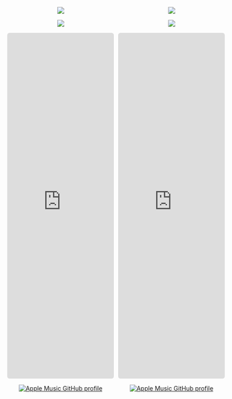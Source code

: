 ::: {.container style="display: grid; text-align:center; gap: 10px; grid-template-columns: repeat(2, minmax(120px, 1fr)); grid-template-rows: masonry;"}

::: {.light-content}

<a href="https://github.com/kittinan/spotify-github-profile"><img loading="lazy" src="https://spotify-github-profile.kittinanx.com/api/view?uid=saforem2&cover_image=true&loading=lazy&theme=default&show_offline=false&background_color=ffffff&interchange=false" /></a>

<a href="https://last.fm/user/saforem2"><img loading="lazy" src="https://lastfm-recently-played.vercel.app/api?user=saforem2" align="center" /></a>

<iframe loading="lazy" width="auto" src="https://descent.live/saforem2" style="width: 100%; border: none; height: min(800px, calc(0.8*100vh)); border-radius: 4pt;"></iframe>

[![Apple Music GitHub profile](https://music-profile.rayriffy.com/theme/light.svg?uid=002028.5a338f21979147c78f6193b6138a1ec7.1532)](https://music-profile.rayriffy.com)
<!-- <a href="https://music-profile.rayriffy.com"><img loading="lazy" src="https://music-profile.rayriffy.com/theme/light.svg?uid=002028.5a338f21979147c78f6193b6138a1ec7.1532" align="center" /></a> -->

:::

::: {.dark-content}

<a href="https://github.com/kittinan/spotify-github-profile"><img loading="lazy" src="https://spotify-github-profile.kittinanx.com/api/view?uid=saforem2&cover_image=true&loading=lazy&theme=default&show_offline=false&background_color=1c1c1c&interchange=false" /></a>

<a href="https://last.fm/user/saforem2"><img loading="lazy" src="https://lastfm-recently-played.vercel.app/api?user=saforem2" align="center" /></a>

<iframe loading="lazy" width="auto" src="https://descent.live/saforem2" style="width: 100%; border: none; height: min(800px, calc(0.8*100vh)); border-radius: 4pt;"></iframe>

[![Apple Music GitHub profile](https://music-profile.rayriffy.com/theme/dark.svg?uid=002028.5a338f21979147c78f6193b6138a1ec7.1532)](https://music-profile.rayriffy.com)
<!-- <a href="https://music-profile.rayriffy.com"><img loading="lazy" src="https://music-profile.rayriffy.com/theme/dark.svg?uid=002028.5a338f21979147c78f6193b6138a1ec7.1532" align="center" /></a> -->

:::

:::

